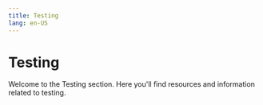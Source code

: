 ```yaml
---
title: Testing
lang: en-US
---
```



# Testing

Welcome to the Testing section. Here you'll find resources and information related to testing.

<Cards>
  <Card title="Running a Local Development Environment" href="/chain/testing/dev-node" />
  <Card title="Testing Apps for OP Mainnet" href="/chain/testing/testing-apps" />
</Cards>